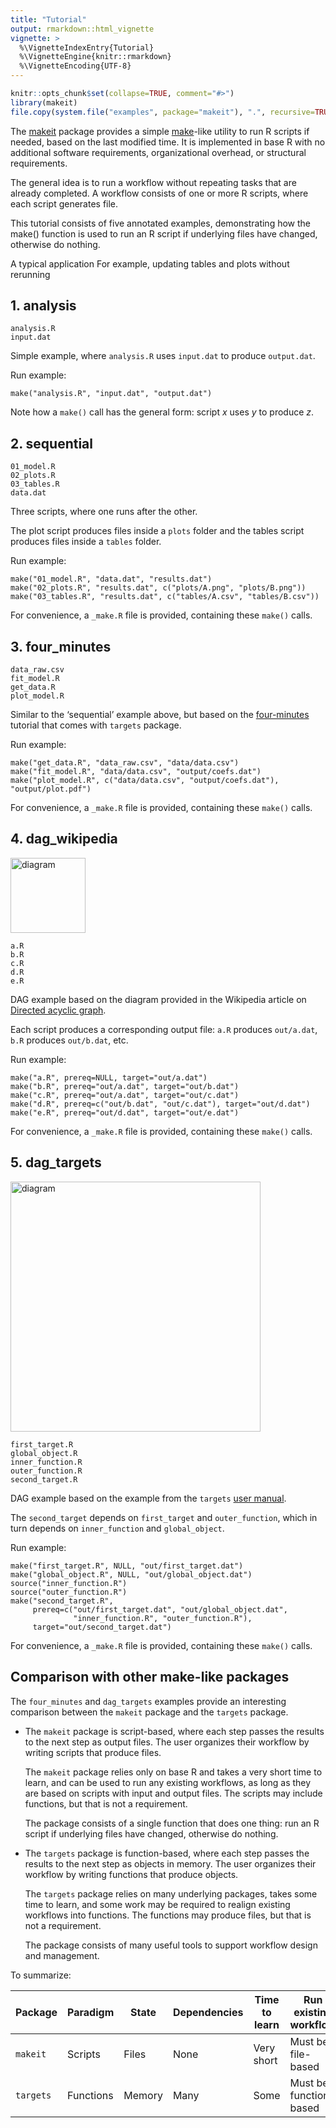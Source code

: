 ```yaml
---
title: "Tutorial"
output: rmarkdown::html_vignette
vignette: >
  %\VignetteIndexEntry{Tutorial}
  %\VignetteEngine{knitr::rmarkdown}
  %\VignetteEncoding{UTF-8}
---
```


```r
knitr::opts_chunk$set(collapse=TRUE, comment="#>")
library(makeit)
file.copy(system.file("examples", package="makeit"), ".", recursive=TRUE)
```

The [makeit](https://cran.r-project.org/package=makeit) package provides a
simple [make](https://en.wikipedia.org/wiki/Make_(software))-like utility to run
R scripts if needed, based on the last modified time. It is implemented in base
R with no additional software requirements, organizational overhead, or
structural requirements.

The general idea is to run a workflow without repeating tasks that are already
completed. A workflow consists of one or more R scripts, where each script
generates file.

This tutorial consists of five annotated examples, demonstrating how the make()
function is used to run an R script if underlying files have changed, otherwise
do nothing.

A typical application
For example, updating tables and plots without rerunning



## 1. analysis

```
analysis.R
input.dat
```

Simple example, where `analysis.R` uses `input.dat` to produce `output.dat`.

Run example:

```
make("analysis.R", "input.dat", "output.dat")
```

Note how a `make()` call has the general form: script *x* uses *y* to produce
*z*.

## 2. sequential

```
01_model.R
02_plots.R
03_tables.R
data.dat
```

Three scripts, where one runs after the other.

The plot script produces files inside a `plots` folder and the tables script
produces files inside a `tables` folder.

Run example:

```
make("01_model.R", "data.dat", "results.dat")
make("02_plots.R", "results.dat", c("plots/A.png", "plots/B.png"))
make("03_tables.R", "results.dat", c("tables/A.csv", "tables/B.csv"))
```

For convenience, a `_make.R` file is provided, containing these `make()` calls.

## 3. four_minutes

```
data_raw.csv
fit_model.R
get_data.R
plot_model.R
```

Similar to the 'sequential' example above, but based on the
[four-minutes](https://github.com/wlandau/targets-four-minutes) tutorial that
comes with `targets` package.

Run example:

```
make("get_data.R", "data_raw.csv", "data/data.csv")
make("fit_model.R", "data/data.csv", "output/coefs.dat")
make("plot_model.R", c("data/data.csv", "output/coefs.dat"), "output/plot.pdf")
```

For convenience, a `_make.R` file is provided, containing these `make()` calls.

## 4. dag_wikipedia

<img src="https://raw.githubusercontent.com/arni-magnusson/makeit/main/inst/examples/dag_wikipedia.png" alt="diagram" width="120">

```
a.R
b.R
c.R
d.R
e.R
```

DAG example based on the diagram provided in the Wikipedia article on [Directed
acyclic
graph](https://en.wikipedia.org/wiki/Directed_acyclic_graph#Mathematical_properties).

Each script produces a corresponding output file: `a.R` produces `out/a.dat`,
`b.R` produces `out/b.dat`, etc.

Run example:

```
make("a.R", prereq=NULL, target="out/a.dat")
make("b.R", prereq="out/a.dat", target="out/b.dat")
make("c.R", prereq="out/a.dat", target="out/c.dat")
make("d.R", prereq=c("out/b.dat", "out/c.dat"), target="out/d.dat")
make("e.R", prereq="out/d.dat", target="out/e.dat")
```

For convenience, a `_make.R` file is provided, containing these `make()` calls.

## 5. dag_targets

<img src="https://raw.githubusercontent.com/arni-magnusson/makeit/main/inst/examples/dag_targets.png" alt="diagram" width="400">

```
first_target.R
global_object.R
inner_function.R
outer_function.R
second_target.R
```

DAG example based on the example from the `targets` [user
manual](https://books.ropensci.org/targets/targets.html#dependencies).

The `second_target` depends on `first_target` and `outer_function`, which in
turn depends on `inner_function` and `global_object`.

Run example:

```
make("first_target.R", NULL, "out/first_target.dat")
make("global_object.R", NULL, "out/global_object.dat")
source("inner_function.R")
source("outer_function.R")
make("second_target.R",
     prereq=c("out/first_target.dat", "out/global_object.dat",
              "inner_function.R", "outer_function.R"),
     target="out/second_target.dat")
```

For convenience, a `_make.R` file is provided, containing these `make()` calls.

## Comparison with other make-like packages

The `four_minutes` and `dag_targets` examples provide an interesting comparison
between the `makeit` package and the `targets` package.

- The `makeit` package is script-based, where each step passes the results to
  the next step as output files. The user organizes their workflow by writing
  scripts that produce files.

  The `makeit` package relies only on base R and takes a very short time to
  learn, and can be used to run any existing workflows, as long as they are
  based on scripts with input and output files. The scripts may include
  functions, but that is not a requirement.

  The package consists of a single function that does one thing: run an R script
  if underlying files have changed, otherwise do nothing.

- The `targets` package is function-based, where each step passes the results to
  the next step as objects in memory. The user organizes their workflow by
  writing functions that produce objects.

  The `targets` package relies on many underlying packages, takes some time to
  learn, and some work may be required to realign existing workflows into
  functions. The functions may produce files, but that is not a requirement.

  The package consists of many useful tools to support workflow design and
  management.

To summarize:

Package   | Paradigm  | State  | Dependencies | Time to learn | Run existing workflow  | Features
--------- | --------- | ------ | ------------ | ------------- | ---------------------- | --------
`makeit`  | Scripts   | Files  | None         | Very short    | Must be file-based     | One
`targets` | Functions | Memory | Many         | Some          | Must be function-based | Many

